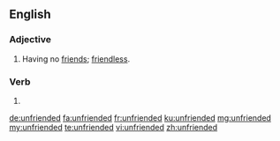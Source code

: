 ==English==
===Adjective===
{{en-adj}}
# Having no [[friend]]s; [[friendless]].

===Verb===
{{head|en|verb form}}

# {{en-past of|unfriend}}

[[de:unfriended]]
[[fa:unfriended]]
[[fr:unfriended]]
[[ku:unfriended]]
[[mg:unfriended]]
[[my:unfriended]]
[[te:unfriended]]
[[vi:unfriended]]
[[zh:unfriended]]